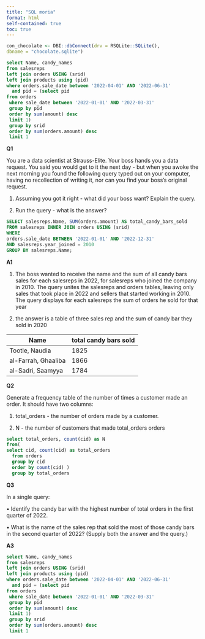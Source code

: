 ```yaml
---
title: "SQL moria"
format: html
self-contained: true
toc: true
---
```


```r
con_chocolate <- DBI::dbConnect(drv = RSQLite::SQLite(),
dbname = "chocolate.sqlite")
```


```sql
select Name, candy_names
from salesreps 
left join orders USING (srid)
left join products using (pid)
where orders.sale_date between '2022-04-01' AND '2022-06-31' 
  and pid = (select pid 
from orders
 where sale_date between '2022-01-01' AND '2022-03-31' 
 group by pid
 order by sum(amount) desc
 limit 1)
 group by srid
 order by sum(orders.amount) desc
 limit 1

```

**Q1**

You are a data scientist at Strauss-Elite. Your boss hands you a data request. You said you would get to it the next day - but when you awoke the next morning you found the following query typed out on your computer, having no recollection of writing it, nor can you find your boss’s original request.

1.  Assuming you got it right - what did your boss want? Explain the query.

2.  Run the query - what is the answer?

```sql
SELECT salesreps.Name, SUM(orders.amount) AS total_candy_bars_sold
FROM salesreps INNER JOIN orders USING (srid)
WHERE
orders.sale_date BETWEEN '2022-01-01' AND '2022-12-31'
AND salesreps.year_joined = 2010
GROUP BY salesreps.Name;
```

**A1**

1.  The boss wanted to receive the name and the sum of all candy bars sales for each salesreps in 2022, for salesreps who joined the company in 2010.
The query unites the salesreps and orders tables, leaving only sales that took place in 2022 and sellers that started working in 2010. The query displays for each salesreps the sum of orders he sold for that year

2.  the answer is a table of three sales rep and the sum of candy bar they sold in 2020

| Name                | total candy bars sold |
|---------------------|-----------------------|
| Tootle, Naudia      | 1825                  |
| al-Farrah, Ghaaliba | 1866                  |
| al-Sadri, Saamyya   | 1784                  |

**Q2**

Generate a frequency table of the number of times a customer made an order. It should have two columns:

1.  total_orders - the number of orders made by a customer.

2.  N - the number of customers that made total_orders orders

```sql
select total_orders, count(cid) as N
from(
select cid, count(cid) as total_orders
  from orders
  group by cid
  order by count(cid) )
  group by total_orders

```

**Q3**

In a single query:

• Identify the candy bar with the highest number of total orders in the first quarter of 2022.

• What is the name of the sales rep that sold the most of those candy bars in the second quarter of 2022? (Supply both the answer and the query.)

**A3**

```sql
select Name, candy_names
from salesreps 
left join orders USING (srid)
left join products using (pid)
where orders.sale_date between '2022-04-01' AND '2022-06-31' 
  and pid = (select pid 
from orders
 where sale_date between '2022-01-01' AND '2022-03-31' 
 group by pid
 order by sum(amount) desc
 limit 1)
 group by srid
 order by sum(orders.amount) desc
 limit 1
```

